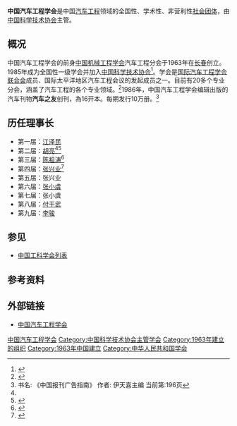 {{Infobox Organization
|name             = 中国汽车工程学会<br/>Society of Automotive Engineers of China
|abbreviation     = SAE-China
|formation        = 1963年
|type             = 学术组织
|status           = 
|headquarters     = 
|location         = <!-- 组织所在地 -->
|region_served    = [[中国大陆|中国大陆]]
|membership       = <!-- 成员资格（如：个人成员，团体成员等） -->
|language         = [[中文|中文]]
|leader_title     = 理事长
|leader_name      = [[李骏_(汽车发动机专家)|李骏]]
|parent_organization = [[中国科学技术协会|中国科学技术协会]]
|affiliations     = <!-- 附属或分支组织 -->
|website          = [http://www.sae-china.org/ 中国汽车工程学会]
}}

'''中国汽车工程学会'''是中国[[汽车工程|汽车工程]]领域的全国性、学术性、非营利性[[社会团体|社会团体]]，由[[中国科学技术协会|中国科学技术协会]]主管。

== 概况 ==
中国汽车工程学会的前身[[中国机械工程学会|中国机械工程学会]]汽车工程分会于1963年在[[长春|长春]]创立。1985年成为全国性一级学会并加入[[中国科学技术协会|中国科学技术协会]]<ref name=":0">{{Cite journal|title=中国汽车工程学会二届三次扩大常务理事会简报|url=https://kns.cnki.net/KNS8/Detail?sfield=fn&QueryID=9&CurRec=2&recid=&FileName=QCGC198503006&DbName=CJFD8589&DbCode=CJFD&yx=&pr=&URLID=|date=1985|journal=汽车工程|accessdate=2021-11-15|issue=03|pages=48|issn=1000-680X|archive-date=2021-11-15|archive-url=https://web.archive.org/web/20211115061729/https://kns.cnki.net/KNS8/Detail?sfield=fn&QueryID=9&CurRec=2&recid=&FileName=QCGC198503006&DbName=CJFD8589&DbCode=CJFD&yx=&pr=&URLID=|dead-url=no}}</ref>。学会是[[国际汽车工程学会联合会|国际汽车工程学会联合会]]成员、国际太平洋地区汽车工程会议的发起成员之一。目前有20多个专业分会，涵盖了汽车工程的各个专业领域。<ref>{{cite web|url=http://www.sae-china.org/web/01/01_1.aspx|title=学会概况|publisher=中国汽车工程学会|accessdate=2010-12-31|archive-date=2010-05-23|archive-url=https://web.archive.org/web/20100523061958/http://www.sae-china.org/web/01/01_1.aspx|dead-url=no}}</ref>1986年，中国汽车工程学会编辑出版的汽车刊物'''汽车之友'''创刊，為16开本。每期发行10万册。<ref>书名: 《中国报刊广告指南》 作者: 伊天喜主编 当前第:196页</ref>

== 历任理事长 ==
* 第一届：[[江泽民_(汽车专家)|江泽民]]
* 第二届：[[胡亮_(1916年)|胡亮]]<ref name=":0" /><ref>{{Cite journal|title=胡亮同志我们将永远怀念你|url=https://kns.cnki.net/KNS8/Detail?sfield=fn&QueryID=0&CurRec=1&recid=&FileName=QCGC199601011&DbName=CJFD9697&DbCode=CJFD&yx=&pr=&URLID=|date=1996|journal=汽车工程|accessdate=2021-11-15|issue=01|doi=10.19562/j.chinasae.qcgc.1996.01.012|pages=65|issn=1000-680X|archive-date=2021-11-15|archive-url=https://web.archive.org/web/20211115055810/https://kns.cnki.net/KNS8/Detail?sfield=fn&QueryID=0&CurRec=1&recid=&FileName=QCGC199601011&DbName=CJFD9697&DbCode=CJFD&yx=&pr=&URLID=|dead-url=no}}</ref>
* 第三届：[[陈祖涛|陈祖涛]]<ref>{{Cite journal|title=陈祖涛理事长在中国汽车工程学会-------第六次年会上的讲话摘要|author=本刊编辑部|url=https://kns.cnki.net/kcms/detail/detail.aspx?dbcode=CJFD&dbname=CJFD8589&filename=QCPJ198712000&uniplatform=NZKPT&v=jMTI7mrkox0hgremggHd3lAYXSIZNLzo2CLWOSgFIU7b0kttSTK4qU4CFkLQ9-0_|last=|first=|date=1987|journal=汽车与配件|accessdate=2021-11-15|issue=12|pages=3–5|issn=1006-0162|archive-date=2021-11-15|archive-url=https://web.archive.org/web/20211115061728/https://kns.cnki.net/kcms/detail/detail.aspx?dbcode=CJFD&dbname=CJFD8589&filename=QCPJ198712000&uniplatform=NZKPT&v=jMTI7mrkox0hgremggHd3lAYXSIZNLzo2CLWOSgFIU7b0kttSTK4qU4CFkLQ9-0_|dead-url=no}}</ref>
* 第四届：[[张兴业_(1926年)|张兴业]]<ref>{{Cite web|title=中国汽车工业元老级人物张兴业逝世，享年95岁|url=https://www.thepaper.cn/newsDetail_forward_14848184|access-date=2021-11-15|author=岳怀让|date=2021-10-11|work=[[澎湃新闻|澎湃新闻]]|language=zh|archive-date=2021-11-15|archive-url=https://web.archive.org/web/20211115053752/https://www.thepaper.cn/newsDetail_forward_14848184|dead-url=no}}</ref>
* 第五届：张兴业
* 第六届：[[张小虞|张小虞]]
* 第七届：张小虞
*第八届：[[付于武|付于武]]
*第九届：[[李骏_(汽车发动机专家)|李骏]]

== 参见 ==
* [[中国工科学会列表|中国工科学会列表]]

== 参考资料 ==
{{reflist}}

== 外部链接 ==
* [http://www.sae-china.org/ 中国汽车工程学会]{{Wayback|url=http://www.sae-china.org/ |date=20110430103402 }}

{{Authority control}}
[[Category:中国汽车工程学会|]]
[[Category:中国科学技术协会主管学会|Category:中国科学技术协会主管学会]]
[[Category:1963年建立的组织|Category:1963年建立的组织]]
[[Category:1963年中国建立|Category:1963年中国建立]]
[[Category:中华人民共和国学会|Category:中华人民共和国学会]]